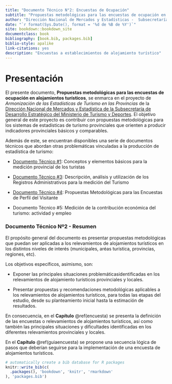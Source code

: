 ```yaml
---
title: "Documento Técnico N°2: Encuestas de Ocupación"
subtitle: "Propuestas metodológicas para las encuestas de ocupación en alojamientos turísticos"
author: "Dirección Nacional de Mercados y Estadísticas -  Subsecretaría de Desarrollo Estratégico"
date: "`r format(Sys.Date(), format = '%d de %B de %Y')`"
site: bookdown::bookdown_site
documentclass: book
bibliography: [book.bib, packages.bib]
biblio-style: apalike
link-citations: yes
description: "Encuestas a establecimientos de alojamiento turístico"
---
```


# Presentación {.unnumbered}

El presente documento, **Propuestas metodológicas para las encuestas de ocupación en alojamientos turísticos**, se enmarca en el proyecto de *Armonización de las Estadísticas de Turismo en las Provincias* de la [Dirección Nacional de Mercados y Estadística de la Subsecretaría de Desarrollo Estratégico del Ministerio de Turismo y Deportes](http://datos.yvera.gob.ar/). El objetivo general de este proyecto es contribuir con propuestas metodológicas para los sistemas de estadísticas de turismo provinciales que orienten a producir indicadores provinciales básicos y comparables.

Además de este, se encuentran disponibles una serie de documentos técnicos que abordan otras problemáticas vinculadas a la producción de estadística de turismo:

-   [Documento Técnico \#1](https://dnme-minturdep.github.io/DT1_medicion_turismo/): Conceptos y elementos básicos para la medición provincial de los turistas

-   [Documento Técnico \#3](https://dnme-minturdep.github.io/DT3_registros_adminsitrativos/): Descripción, análisis y utilización de los Registros Administrativos para la medición del Turismo

-   [Documento Técnico \#4](https://dnme-minturdep.github.io/DT4_perfiles/): Propuestas Metodológicas para las Encuestas de Perfil del Visitante

-   Documento Técnico \#5: Medición de la contribución económica del turismo: actividad y empleo

### Documento Técnico Nº2 - Resumen {.unnumbered}

El propósito general del documento es presentar propuestas metodológicas que puedan ser aplicadas a los relevamientos de alojamientos turísticos en los distintos niveles de interés (municipales, aréas turística, provincias, regiones, etc).

Los objetivos específicos, asimismo, son:

-   Exponer las principales situaciones problemáticasidentificadas en los relevamientos de alojamiento turísticos provinciales y locales.

-   Presentar propuestas y recomendaciones metodológicas aplicables a los relevamientos de alojamientos turísticos, para todas las etapas del estudio, desde su planteamiento inicial hasta la estimación de resultados.

En consecuencia, en el **Capítulo** \@ref(encuesta) se presenta la definición de las encuestas o relevamientos de alojamientos turísticos, así como también las principales situaciones y dificultades identificadas en los diferentes relevamientos provinciales y locales.

En el **Capítulo** \@ref(guiaencuesta) se propone una secuencia lógica de pasos que deberían seguirse para la implementación de una encuesta de alojamientos turísticos.

```r
# automatically create a bib database for R packages
knitr::write_bib(c(
  .packages(), 'bookdown', 'knitr', 'rmarkdown'
), 'packages.bib')
```
